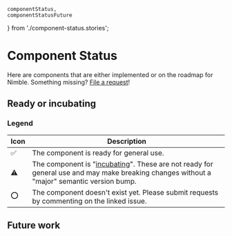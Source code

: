     componentStatus,
    componentStatusFuture
} from './component-status.stories';

<Meta title="Component Status" />

# Component Status

Here are components that are either implemented or on the roadmap for Nimble. Something missing? [File a request](https://github.com/ni/nimble/issues/new/choose)!

## Ready or incubating

<p><Story of={componentStatus} /></p>

### Legend

| Icon | Description                                                                                                                                                              |
| ---- | ------------------------------------------------------------------------------------------------------------------------------------------------------------------------ |
| ✅   | The component is ready for general use.                                                                                                                                  |
| ⚠️   | The component is "[incubating](/docs/incubating-docs--docs)". These are not ready for general use and may make breaking changes without a "major" semantic version bump. |
| ⭕   | The component doesn't exist yet. Please submit requests by commenting on the linked issue.                                                                               |

## Future work

<p><Story of={componentStatusFuture} /></p>
